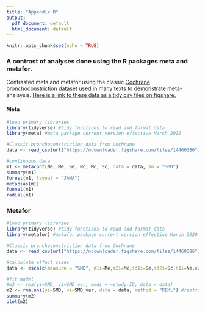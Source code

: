 ```yaml
---
title: "Appendix B"
output:
  pdf_document: default
  html_document: default
---
```


```r
knitr::opts_chunk$set(echo = TRUE)
```

### A contrast of analyses done using the R packages meta and metafor.  
Contrasted meta and metafor using the classic [Cochrane bronchoconstriction dataset]((https://www.cochrane.org/CD001183/AIRWAYS_nedocromil-sodium-for-preventing-exercise-induced-bronchoconstriction)) used in many texts to demonstrate meta-analsysis. [Here is a link to these data as a tidy csv files on figshare.](https://figshare.com/articles/Meta_thinking_data_preventing_exercise-induced_bronchoconstriction/7767020)

#### Meta
```r
#load primary libraries
library(tidyverse) #tidy functions to read and format data
library(meta) #meta package current version effective March 2020

#Classic bronchoconstriction data from Cochrane
data <- read_csv(url("https://ndownloader.figshare.com/files/14460386"))

#continuous data
m1 <- metacont(Ne, Me, Se, Nc, Mc, Sc, data = data, sm = "SMD")
summary(m1)
forest(m1, layout = "JAMA")
metabias(m1)
funnel(m1)
radial(m1)
```

\newpage
### Metafor
```r
#load primary libraries
library(tidyverse) #tidy functions to read and format data
library(metafor) #metafor package current version effective March 2020

#Classic bronchoconstriction data from Cochrane
data <- read_csv(url("https://ndownloader.figshare.com/files/14460386"))

#calculate effect sizes
data <- escalc(measure = "SMD", m1i=Me,m2i=Mc,sd1i=Se,sd2i=Sc,n1i=Ne,n2i=Nc, data=data,var.names=c("SMD","SMD_var"),digits=4) #"SMD" for the standardized mean difference.

#fit model
#m2 <- rma(yi=SMD, vi=SMD_var, mods = ~study.ID, data = data)
m2 <- rma.uni(yi=SMD, vi=SMD_var, data = data, method = "REML") #restricted maximum-likelihood estimate
summary(m2)
plot(m2)

```

